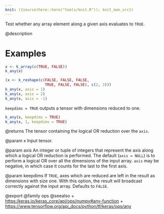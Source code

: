 ```yaml
---
knit: ({source(here::here("tools/knit.R")); knit_man_src})
---
```

Test whether any array element along a given axis evaluates to `TRUE`.

@description

# Examples
```r
x <- k_array(c(TRUE, FALSE))
k_any(x)
```

```r
(x <- k_reshape(c(FALSE, FALSE, FALSE,
                  TRUE, FALSE, FALSE), c(2, 3)))
k_any(x, axis = 1)
k_any(x, axis = 2)
k_any(x, axis = -1)
```

`keepdims = TRUE` outputs a tensor with dimensions reduced to one.
```r
k_any(x, keepdims = TRUE)
k_any(x, 1, keepdims = TRUE)
```

@returns
The tensor containing the logical OR reduction over the `axis`.

@param x
Input tensor.

@param axis
An integer or tuple of integers that represent the axis along
which a logical OR reduction is performed. The default
(`axis = NULL`) is to perform a logical OR over all the dimensions
of the input array. `axis` may be negative, in which case it counts
for the last to the first axis.

@param keepdims
If `TRUE`, axes which are reduced are left in the result as
dimensions with size one. With this option, the result will
broadcast correctly against the input array. Defaults to `FALSE`.

@export
@family ops
@seealso
+ <https:/keras.io/keras_core/api/ops/numpy#any-function>
+ <https://www.tensorflow.org/api_docs/python/tf/keras/ops/any>
